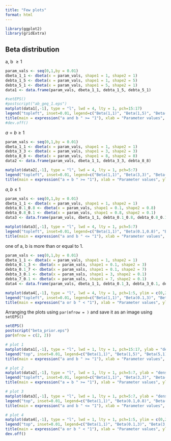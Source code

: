 ```yaml
---
title: "Few plots"
format: html
---
```


```r
library(ggplot2)
library(gridExtra)
```

## Beta distribution
a, b $\geq 1$
```r
param_vals <- seq(0,1,by = 0.01)
dbeta_1_1 <- dbeta(x = param_vals, shape1 = 1, shape2 = 1)
debta_1_5 <- dbeta(x = param_vals, shape1 = 1, shape2 = 5)
debta_5_1 <- dbeta(x = param_vals, shape1 = 5, shape2 = 1)
data1 <- data.frame(param_vals, dbeta_1_1, debta_1_5, debta_5_1)

#setEPS() 
#postscript("ab_geq_1.eps")
matplot(data1[,-1], type = "l", lwd = 4, lty = 1, pch=15:17) 
legend("topleft", inset=0.01, legend=c("Beta(1,1)", "Beta(1,5)", "Beta(5,1)"),col=c("black","red", "green"), lty=1, cex=0.8)
title(main = expression("a and b " >= "1"), xlab = "Parameter values", ylab = "density")
#dev.off()
```

$a = b \geq 1$
```r
param_vals <- seq(0,1,by = 0.01)
dbeta_1_1 <- dbeta(x = param_vals, shape1 = 1, shape2 = 1)
debta_3_3 <- dbeta(x = param_vals, shape1 = 3, shape2 = 3)
debta_8_8 <- dbeta(x = param_vals, shape1 = 8, shape2 = 8)
data2 <- data.frame(param_vals, dbeta_1_1, debta_3_3, debta_8_8)

matplot(data2[,-1], type = "l", lwd = 4, lty = 1, pch=5:7) 
legend("topleft", inset=0.01, legend=c("Beta(1,1)", "Beta(3,3)", "Beta(8,8)"),col=c("black","red", "green"), lty=1, cex=0.8)
title(main = expression("a = b " >= "1"), xlab = "Parameter values", ylab = "density")
```

$a , b \leq 1$
```r
param_vals <- seq(0,1,by = 0.01)
dbeta_1_1 <- dbeta(x = param_vals, shape1 = 1, shape2 = 1)
debta_0.1_0.8 <- dbeta(x = param_vals, shape1 = 0.1, shape2 = 0.8)
debta_0.8_0.1 <- dbeta(x = param_vals, shape1 = 0.8, shape2 = 0.1)
data3 <- data.frame(param_vals, dbeta_1_1, debta_0.1_0.8, debta_0.8_0.1)

matplot(data3[,-1], type = "l", lwd = 4, lty = 1, pch=5:7) 
legend("topleft", inset=0.01, legend=c("Beta(1,1)", "Beta(0.1,0.8)", "Beta(0.8,0.1)"),col=c("black","red", "green"), lty=1, cex=0.8)
title(main = expression("a and b " <= "1"), xlab = "Parameter values", ylab = "density")
```

one of a, b is more than or equal to 1.
```r
param_vals <- seq(0,1,by = 0.01)
dbeta_1_1 <- dbeta(x = param_vals, shape1 = 1, shape2 = 1)
debta_0.1_3 <- dbeta(x = param_vals, shape1 = 0.1, shape2 = 3)
debta_0.1_7 <- dbeta(x = param_vals, shape1 = 0.1, shape2 = 7)
debta_3_0.1 <- dbeta(x = param_vals, shape1 = 3, shape2 = 0.1)
debta_7_0.1 <- dbeta(x = param_vals, shape1 = 7, shape2 = 0.1)
data4 <- data.frame(param_vals, dbeta_1_1, debta_0.1_3, debta_3_0.1, debta_0.1_7 ,debta_7_0.1)

matplot(data4[,-1], type = "l", lwd = 4, lty = 1, pch=1:5, ylim = c(0,2)) 
legend("topleft", inset=0.01, legend=c("Beta(1,1)", "Beta(0.1,3)", "Beta(3,0.1)", "Beta(0.1,7)", "Beta(7,0.1)"),col=c("black","red", "green", "blue", "cyan"), lty=1, cex=0.8)
title(main = expression("a or b " < "1"), xlab = "Parameter values", ylab = "density")
```


Arranging the plots using `par(mfrow = )` and save it as an image using `setEPS()`
```r
setEPS() 
postscript("beta_prior.eps")
par(mfrow = c(2, 2))

# plot 1
matplot(data1[,-1], type = "l", lwd = 1, lty = 1, pch=15:17, ylab = "density", xlab = "Parameter values") 
legend("top", inset=0.01, legend=c("Beta(1,1)", "Beta(1,5)", "Beta(5,1)"),col=c("black","red", "green"), lty=1, cex=0.8)
title(main = expression("a and b " >= "1"), xlab = "Parameter values", ylab = "density")

# plot 2
matplot(data2[,-1], type = "l", lwd = 1, lty = 1, pch=5:7, ylab = "density", xlab = "Parameter values") 
legend("topleft", inset=0.01, legend=c("Beta(1,1)", "Beta(3,3)", "Beta(8,8)"),col=c("black","red", "green"), lty=1, cex=0.8)
title(main = expression("a = b " >= "1"), xlab = "Parameter values", ylab = "density")

# plot 3
matplot(data3[,-1], type = "l", lwd = 1, lty = 1, pch=5:7, ylab = "density", xlab = "Parameter values") 
legend("top", inset=0.01, legend=c("Beta(1,1)", "Beta(0.1,0.8)", "Beta(0.8,0.1)"),col=c("black","red", "green"), lty=1, cex=0.8)
title(main = expression("a and b " <= "1"), xlab = "Parameter values", ylab = "density")

# plot 4
matplot(data4[,-1], type = "l", lwd = 1, lty = 1, pch=1:5, ylim = c(0,2), ylab = "density", xlab = "Parameter values") 
legend("top", inset=0.01, legend=c("Beta(1,1)", "Beta(0.1,3)", "Beta(3,0.1)", "Beta(0.1,7)", "Beta(7,0.1)"),col=c("black","red", "green", "blue", "cyan"), lty=1, cex=0.8)
title(main = expression("a or b " < "1"), xlab = "Parameter values", ylab = "density")
dev.off()
```